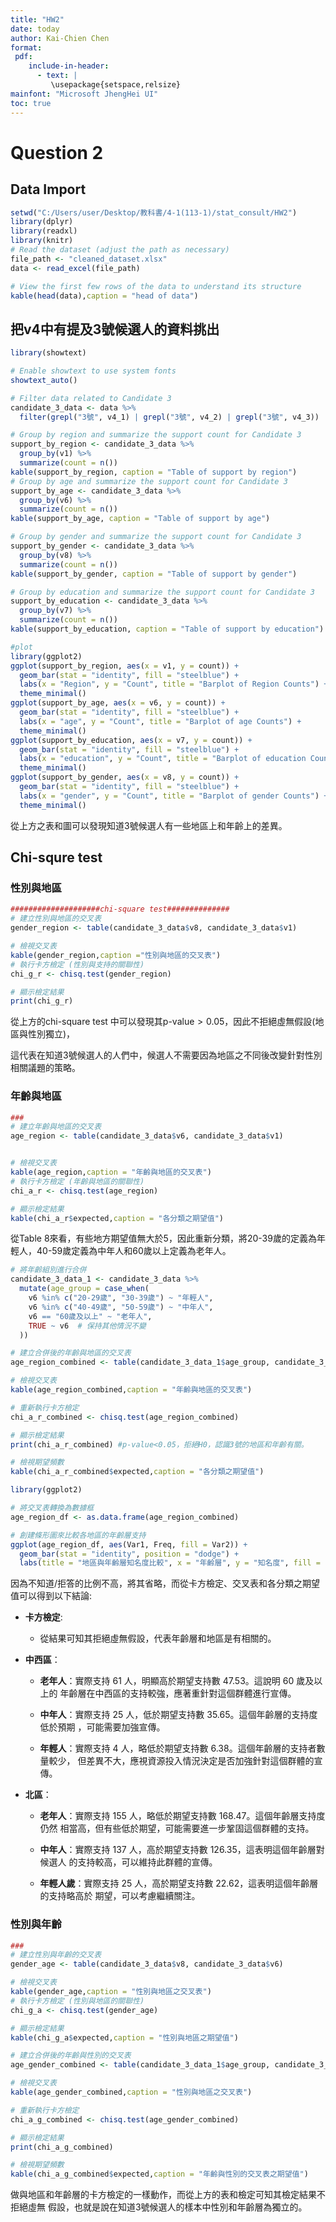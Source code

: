 ---
title: "HW2"
date: today
author: Kai-Chien Chen
format:
 pdf:
    include-in-header:
      - text: |
         \usepackage{setspace,relsize}
mainfont: "Microsoft JhengHei UI"
toc: true
---

# Question 2

## Data Import

```{r}
setwd("C:/Users/user/Desktop/教科書/4-1(113-1)/stat_consult/HW2")
library(dplyr)
library(readxl)
library(knitr)
# Read the dataset (adjust the path as necessary)
file_path <- "cleaned_dataset.xlsx"
data <- read_excel(file_path)

# View the first few rows of the data to understand its structure
kable(head(data),caption = "head of data")

```

## 把v4中有提及3號候選人的資料挑出

```{r}
library(showtext)

# Enable showtext to use system fonts
showtext_auto()

# Filter data related to Candidate 3
candidate_3_data <- data %>%
  filter(grepl("3號", v4_1) | grepl("3號", v4_2) | grepl("3號", v4_3))

# Group by region and summarize the support count for Candidate 3
support_by_region <- candidate_3_data %>%
  group_by(v1) %>%
  summarize(count = n())
kable(support_by_region, caption = "Table of support by region")
# Group by age and summarize the support count for Candidate 3
support_by_age <- candidate_3_data %>%
  group_by(v6) %>%
  summarize(count = n())
kable(support_by_age, caption = "Table of support by age")

# Group by gender and summarize the support count for Candidate 3
support_by_gender <- candidate_3_data %>%
  group_by(v8) %>%
  summarize(count = n())
kable(support_by_gender, caption = "Table of support by gender")

# Group by education and summarize the support count for Candidate 3
support_by_education <- candidate_3_data %>%
  group_by(v7) %>%
  summarize(count = n())
kable(support_by_education, caption = "Table of support by education")

#plot 
library(ggplot2)
ggplot(support_by_region, aes(x = v1, y = count)) +
  geom_bar(stat = "identity", fill = "steelblue") +
  labs(x = "Region", y = "Count", title = "Barplot of Region Counts") +
  theme_minimal()
ggplot(support_by_age, aes(x = v6, y = count)) +
  geom_bar(stat = "identity", fill = "steelblue") +
  labs(x = "age", y = "Count", title = "Barplot of age Counts") +
  theme_minimal()
ggplot(support_by_education, aes(x = v7, y = count)) +
  geom_bar(stat = "identity", fill = "steelblue") +
  labs(x = "education", y = "Count", title = "Barplot of education Counts") +
  theme_minimal()
ggplot(support_by_gender, aes(x = v8, y = count)) +
  geom_bar(stat = "identity", fill = "steelblue") +
  labs(x = "gender", y = "Count", title = "Barplot of gender Counts") +
  theme_minimal()

```

從上方之表和圖可以發現知道3號候選人有一些地區上和年齡上的差異。

## Chi-squre test

### 性別與地區
```{r}

####################chi-square test##############
# 建立性別與地區的交叉表
gender_region <- table(candidate_3_data$v8, candidate_3_data$v1)

# 檢視交叉表
kable(gender_region,caption ="性別與地區的交叉表")
# 執行卡方檢定 (性別與支持的關聯性)
chi_g_r <- chisq.test(gender_region)

# 顯示檢定結果
print(chi_g_r)

```

從上方的chi-square test 中可以發現其p-value$>0.05$，因此不拒絕虛無假設(地區與性別獨立)，

這代表在知道3號候選人的人們中，候選人不需要因為地區之不同後改變針對性別相關議題的策略。

### 年齡與地區
```{r}

###
# 建立年齡與地區的交叉表
age_region <- table(candidate_3_data$v6, candidate_3_data$v1)


# 檢視交叉表
kable(age_region,caption = "年齡與地區的交叉表")
# 執行卡方檢定 (年齡與地區的關聯性)
chi_a_r <- chisq.test(age_region)

# 顯示檢定結果
kable(chi_a_r$expected,caption = "各分類之期望值")
```

從Table 8來看，有些地方期望值無大於5，因此重新分類，將20-39歲的定義為年輕人，40-59歲定義為中年人和60歲以上定義為老年人。

```{r}
# 將年齡組別進行合併
candidate_3_data_1 <- candidate_3_data %>%
  mutate(age_group = case_when(
    v6 %in% c("20-29歲", "30-39歲") ~ "年輕人",
    v6 %in% c("40-49歲", "50-59歲") ~ "中年人",
    v6 == "60歲及以上" ~ "老年人",
    TRUE ~ v6  # 保持其他情況不變
  ))

# 建立合併後的年齡與地區的交叉表
age_region_combined <- table(candidate_3_data_1$age_group, candidate_3_data_1$v1)

# 檢視交叉表
kable(age_region_combined,caption = "年齡與地區的交叉表")

# 重新執行卡方檢定
chi_a_r_combined <- chisq.test(age_region_combined)

# 顯示檢定結果
print(chi_a_r_combined) #p-value<0.05，拒絕H0，認識3號的地區和年齡有關。

# 檢視期望頻數
kable(chi_a_r_combined$expected,caption = "各分類之期望值")

library(ggplot2)

# 將交叉表轉換為數據框
age_region_df <- as.data.frame(age_region_combined)

# 創建條形圖來比較各地區的年齡層支持
ggplot(age_region_df, aes(Var1, Freq, fill = Var2)) +
  geom_bar(stat = "identity", position = "dodge") +
  labs(title = "地區與年齡層知名度比較", x = "年齡層", y = "知名度", fill = "地區")
```

因為不知道/拒答的比例不高，將其省略，而從卡方檢定、交叉表和各分類之期望
值可以得到以下結論:

-   **卡方檢定**:
    -   從結果可知其拒絕虛無假設，代表年齡層和地區是有相關的。
    
-   **中西區**：

    -   **老年人**：實際支持 61 人，明顯高於期望支持數 47.53。這說明 60 歲及以上的
    年齡層在中西區的支持較強，應著重針對這個群體進行宣傳。

    -   **中年人**：實際支持 25 人，低於期望支持數 35.65。這個年齡層的支持度低於預期
    ，可能需要加強宣傳。

    -   **年輕人**：實際支持 4 人，略低於期望支持數 6.38。這個年齡層的支持者數量較少，
    但差異不大，應視資源投入情況決定是否加強針對這個群體的宣傳。

-   **北區**：

    -   **老年人**：實際支持 155 人，略低於期望支持數 168.47。這個年齡層支持度仍然
    相當高，但有些低於期望，可能需要進一步鞏固這個群體的支持。

    -   **中年人**：實際支持 137 人，高於期望支持數 126.35，這表明這個年齡層對候選人
    的支持較高，可以維持此群體的宣傳。

    -   **年輕人歲**：實際支持 25 人，高於期望支持數 22.62，這表明這個年齡層的支持略高於
    期望，可以考慮繼續關注。
    
### 性別與年齡
```{r}

###
# 建立性別與年齡的交叉表
gender_age <- table(candidate_3_data$v8, candidate_3_data$v6)

# 檢視交叉表
kable(gender_age,caption = "性別與地區之交叉表")
# 執行卡方檢定 (性別與地區的關聯性)
chi_g_a <- chisq.test(gender_age)

# 顯示檢定結果
kable(chi_g_a$expected,caption = "性別與地區之期望值")

# 建立合併後的年齡與性別的交叉表
age_gender_combined <- table(candidate_3_data_1$age_group, candidate_3_data_1$v8)

# 檢視交叉表
kable(age_gender_combined,caption = "性別與地區之交叉表")

# 重新執行卡方檢定
chi_a_g_combined <- chisq.test(age_gender_combined)

# 顯示檢定結果
print(chi_a_g_combined) 

# 檢視期望頻數
kable(chi_a_g_combined$expected,caption = "年齡與性別的交叉表之期望值")

```
做與地區和年齡層的卡方檢定的一樣動作，而從上方的表和檢定可知其檢定結果不拒絕虛無
假設，也就是說在知道3號候選人的樣本中性別和年齡層為獨立的。